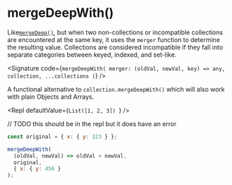 
# mergeDeepWith()

Like[`mergeDeep()`](<../mergeDeep()>), but when two non-collections or incompatible
collections are encountered at the same key, it uses the `merger` function
to determine the resulting value. Collections are considered incompatible
if they fall into separate categories between keyed, indexed, and set-like.

<Signature
  code={`mergeDeepWith(
    merger: (oldVal, newVal, key) => any,
    collection,
    ...collections
  )`}
/>

A functional alternative to `collection.mergeDeepWith()` which will also
work with plain Objects and Arrays.

<Repl
  defaultValue={`List([1, 2, 3])
`}
/>

// TODO this should be in the repl but it does have an error

```js
const original = { x: { y: 123 } };

mergeDeepWith(
  (oldVal, newVal) => oldVal + newVal,
  original,
  { x: { y: 456 }
);
```
